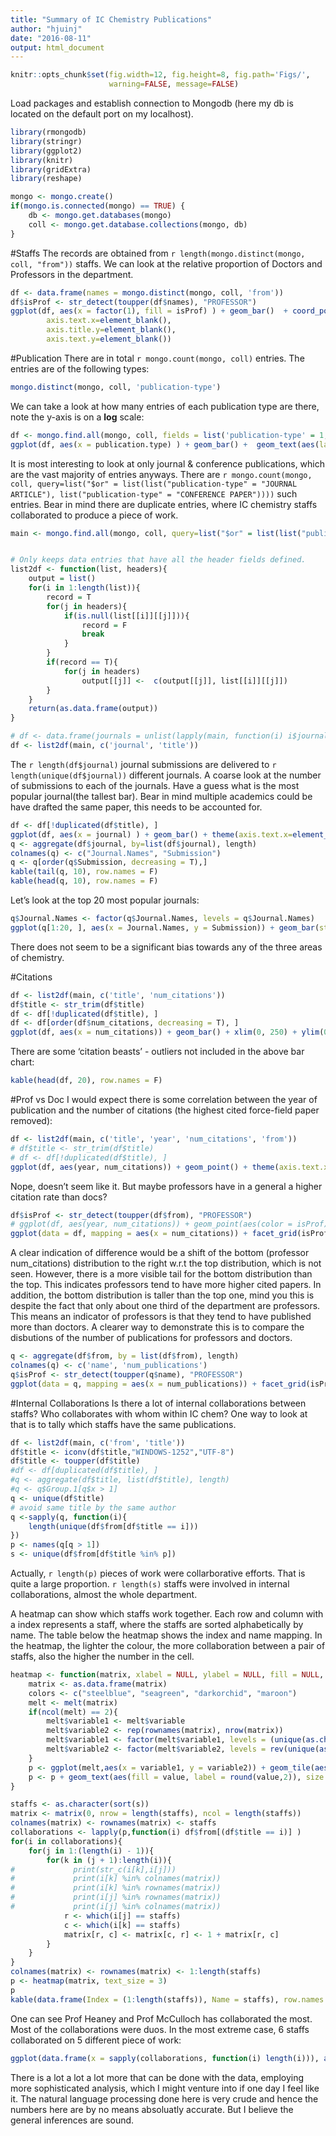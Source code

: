 ```yaml
---
title: "Summary of IC Chemistry Publications"
author: "hjuinj"
date: "2016-08-11"
output: html_document
---
```

```r
knitr::opts_chunk$set(fig.width=12, fig.height=8, fig.path='Figs/',
                      warning=FALSE, message=FALSE)
```

Load packages and establish connection to Mongodb (here my db is located on the default port on my localhost).
```r
library(rmongodb)
library(stringr)
library(ggplot2)
library(knitr)
library(gridExtra)
library(reshape)

mongo <- mongo.create()
if(mongo.is.connected(mongo) == TRUE) {
    db <- mongo.get.databases(mongo)
    coll <- mongo.get.database.collections(mongo, db)
}
```

#Staffs
The records are obtained from `r length(mongo.distinct(mongo, coll, "from"))` staffs. We can look at the relative proportion of Doctors and Professors in the department.

```r
df <- data.frame(names = mongo.distinct(mongo, coll, 'from'))
df$isProf <- str_detect(toupper(df$names), "PROFESSOR")
ggplot(df, aes(x = factor(1), fill = isProf) ) + geom_bar()  + coord_polar(theta = "y")+ theme(axis.title.x=element_blank(),        
        axis.text.x=element_blank(),
        axis.title.y=element_blank(),
        axis.text.y=element_blank())

```

#Publication
There are in total `r mongo.count(mongo, coll)` entries. The entries are of the following types:
```r
mongo.distinct(mongo, coll, 'publication-type')
```

We can take a look at how many entries of each publication type are there, note the y-axis is on a **log** scale:
```r
df <- mongo.find.all(mongo, coll, fields = list('publication-type' = 1, '_id' = 0), data.frame = T)
ggplot(df, aes(x = publication.type) ) + geom_bar() +  geom_text(aes(label = ..count..), stat = "count", vjust = -1)+ theme(axis.text.x = element_text(angle = 90, hjust = 1)) + scale_y_log10(breaks = c(1,10,100,1000,10000)) 
```

It is most interesting to look at only journal & conference publications, which are the vast majority of entries anyways. There are `r mongo.count(mongo, coll, query=list("$or" = list(list("publication-type" = "JOURNAL ARTICLE"), list("publication-type" = "CONFERENCE PAPER"))))` such entries. Bear in mind there are duplicate entries, where IC chemistry staffs collaborated to produce a piece of work.


```r
main <- mongo.find.all(mongo, coll, query=list("$or" = list(list("publication-type" = "JOURNAL ARTICLE"), list("publication-type" = "CONFERENCE PAPER"))), fields = list('publication-type' = 1, 'title' = 1, 'num_citations' = 1, 'journal' = 1, 'year' = 1, 'from' = 1, '_id' = 0))


# Only keeps data entries that have all the header fields defined. 
list2df <- function(list, headers){
    output = list()
    for(i in 1:length(list)){
        record = T
        for(j in headers){
            if(is.null(list[[i]][[j]])){
                record = F
                break
            }
        }
        if(record == T){
            for(j in headers)
                output[[j]] <-  c(output[[j]], list[[i]][[j]])
        }
    }
    return(as.data.frame(output))
}
```



```r
# df <- data.frame(journals = unlist(lapply(main, function(i) i$journal)), stringsAsFactors = F)
df <- list2df(main, c('journal', 'title'))
```
The `r length(df$journal)` journal submissions are delivered to  `r length(unique(df$journal))` different journals. A coarse look at the number of submissions to each of the journals. Have a guess what is the most popular journal(the tallest bar). Bear in mind multiple academics could be have drafted the same paper, this needs to be accounted for.
```r
df <- df[!duplicated(df$title), ]
ggplot(df, aes(x = journal) ) + geom_bar() + theme(axis.text.x=element_blank(),axis.ticks=element_blank())
q <- aggregate(df$journal, by=list(df$journal), length)
colnames(q) <- c("Journal.Names", "Submission")
q <- q[order(q$Submission, decreasing = T),]
kable(tail(q, 10), row.names = F)
kable(head(q, 10), row.names = F)
```

Let's look at the top 20 most popular journals:
```r
q$Journal.Names <- factor(q$Journal.Names, levels = q$Journal.Names)
ggplot(q[1:20, ], aes(x = Journal.Names, y = Submission)) + geom_bar(stat = "identity") + theme(axis.text.x = element_text(angle = 90, hjust = 1))

```
There does not seem to be a significant bias towards any of the three areas of chemistry. 

#Citations
```r
df <- list2df(main, c('title', 'num_citations'))
df$title <- str_trim(df$title)
df <- df[!duplicated(df$title), ]
df <- df[order(df$num_citations, decreasing = T), ]
ggplot(df, aes(x = num_citations)) + geom_bar() + xlim(0, 250) + ylim(0,300)
```
There are some 'citation beasts' - outliers not included in the above bar chart:
````r
kable(head(df, 20), row.names = F)
````

#Prof vs Doc
I would expect there is some correlation between the year of publication and the number of citations (the highest cited force-field paper removed):
```r
df <- list2df(main, c('title', 'year', 'num_citations', 'from'))
# df$title <- str_trim(df$title)
# df <- df[!duplicated(df$title), ]
ggplot(df, aes(year, num_citations)) + geom_point() + theme(axis.text.x = element_text(angle = 90, hjust = 1)) + ylim(0, 2500)
```
Nope, doesn't seem like it. But maybe professors have in a general a higher citation rate than docs?
```r
df$isProf <- str_detect(toupper(df$from), "PROFESSOR")
# ggplot(df, aes(year, num_citations)) + geom_point(aes(color = isProf)) + theme(axis.text.x = element_text(angle = 90, hjust = 1)) + ylim(0, 2500)
ggplot(data = df, mapping = aes(x = num_citations)) + facet_grid(isProf~., scale = 'free') + geom_histogram(data = subset(df, isProf == F), binwidth = 1, fill = "red", alpha = 0.5) + geom_histogram(data = subset(df, isProf == T), binwidth = 1 , fill = "blue", alpha = 0.5) + xlim(0, 250) + ylim(0, 300) 
```
A clear indication of difference would be a shift of the bottom (professor num_citations) distribution to the right w.r.t the top distribution, which is not seen. However, there is a more visible tail for the bottom distribution than the top. This indicates professors tend to have more higher cited papers.
In addition, the bottom distribution is taller than the top one, mind you this is despite the fact that only about one third of the department are professors. This means an indicator of professors is that they tend to have published more than doctors. A clearer way to demonstrate this is to compare the disbutions of the number of publications for professors and doctors. 

```r
q <- aggregate(df$from, by = list(df$from), length)
colnames(q) <- c('name', 'num_publications')
q$isProf <- str_detect(toupper(q$name), "PROFESSOR")
ggplot(data = q, mapping = aes(x = num_publications)) + facet_grid(isProf~., scale = 'free') + geom_histogram(data = subset(q, isProf == F), fill = "red", alpha = 0.5) + geom_histogram(data = subset(q, isProf == T), fill = "blue", alpha = 0.5) + ylab("Number of Profs / Docs")
```

#Internal Collaborations
Is there a lot of internal collaborations between staffs? Who collaborates with whom within IC chem? One way to look at that is to tally which staffs have the same publications.
```r
df <- list2df(main, c('from', 'title'))
df$title <- iconv(df$title,"WINDOWS-1252","UTF-8")
df$title <- toupper(df$title)
#df <- df[duplicated(df$title), ]
#q <- aggregate(df$title, list(df$title), length)
#q <- q$Group.1[q$x > 1]
q <- unique(df$title)
# avoid same title by the same author
q <-sapply(q, function(i){
    length(unique(df$from[df$title == i])) 
})
p <- names(q[q > 1])
s <- unique(df$from[df$title %in% p])
```
Actually, `r length(p)` pieces of work were collarborative efforts. That is quite a large proportion. `r length(s)` staffs were involved in internal collaborations, almost the whole department.

A heatmap can show which staffs work together. Each row and column with a index represents a staff, where the staffs are sorted alphabetically by name. The table below the heatmap shows the index and name mapping. In the heatmap, the lighter the colour, the more collaboration between a pair of staffs, also the higher the number in the cell.
```r
heatmap <- function(matrix, xlabel = NULL, ylabel = NULL, fill = NULL, color= NULL, text_size = 7){
    matrix <- as.data.frame(matrix)
    colors <- c("steelblue", "seagreen", "darkorchid", "maroon")
    melt <- melt(matrix)
    if(ncol(melt) == 2){
        melt$variable1 <- melt$variable
        melt$variable2 <- rep(rownames(matrix), nrow(matrix))
        melt$variable1 <- factor(melt$variable1, levels = (unique(as.character(rownames(matrix)))))
        melt$variable2 <- factor(melt$variable2, levels = rev(unique(as.character(rownames(matrix)))))
    }
    p <- ggplot(melt,aes(x = variable1, y = variable2)) + geom_tile(aes(fill = value), colour = "white") + scale_fill_gradient(high = "white", low = "black")
    p <- p + geom_text(aes(fill = value, label = round(value,2)), size = text_size) + labs(x = xlabel, y = ylabel, fill = fill) + theme(axis.text.x = element_text(angle = 90)) + theme(legend.position = "none")
}

staffs <- as.character(sort(s))
matrix <- matrix(0, nrow = length(staffs), ncol = length(staffs))
colnames(matrix) <- rownames(matrix) <- staffs
collaborations <- lapply(p,function(i) df$from[(df$title == i)] )
for(i in collaborations){
    for(j in 1:(length(i) - 1)){
        for(k in (j + 1):length(i)){
#             print(str_c(i[k],i[j]))
#             print(i[k] %in% colnames(matrix))
#             print(i[k] %in% rownames(matrix))
#             print(i[j] %in% rownames(matrix))
#             print(i[j] %in% colnames(matrix))
            r <- which(i[j] == staffs)
            c <- which(i[k] == staffs)
            matrix[r, c] <- matrix[c, r] <- 1 + matrix[r, c]
        }
    }
}    
colnames(matrix) <- rownames(matrix) <- 1:length(staffs)
p <- heatmap(matrix, text_size = 3)
p
kable(data.frame(Index = (1:length(staffs)), Name = staffs), row.names = F)
```

One can see Prof Heaney and Prof McCulloch has collaborated the most. Most of the collaborations were duos. In the most extreme case, 6 staffs collaborated on 5 different piece of work:
```r
ggplot(data.frame(x = sapply(collaborations, function(i) length(i))), aes(x) ) + geom_bar() +  geom_text(aes(y = ..count.. , label = ..count..), stat = "count", vjust = -1) + scale_y_log10() + scale_x_discrete() + xlab("Number of staffs contributed to the paper")
```


There is a lot a lot a lot more that can be done with the data, employing more sophisticated analysis, which I might venture into if one day I feel like it. 
The natural language processing done here is very crude and hence the numbers here are by no means absoluatly accurate. But I believe the general inferences are sound.
